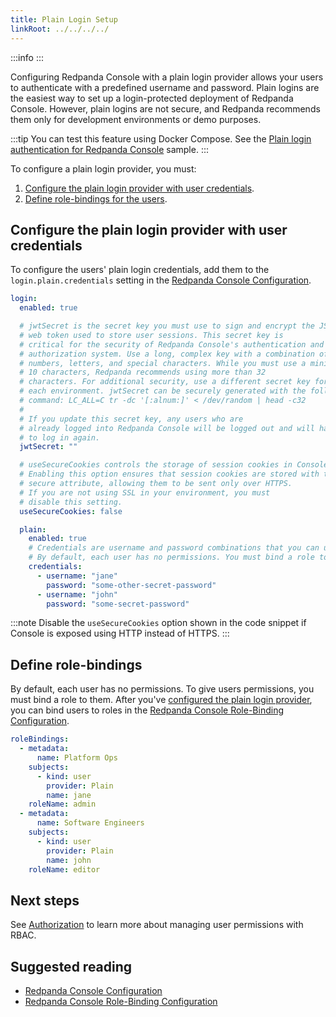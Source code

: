 ```yaml
---
title: Plain Login Setup
linkRoot: ../../../../
---
```


<head>
    <meta name="title" content="GitHub SSO Authentication in Redpanda Console | Redpanda Docs"/>
    <meta name="description" content="Allow your users to authenticate with a predefined username and password. Plain logins are the easiest way to set up a login-protected deployment of Redpanda Console."/>
    <link rel="canonical" href="https://docs.redpanda.com/docs/manage/security/console/plain/" />
</head>


:::info
<EnterpriseLicenseNote frontmatter={frontMatter}/>
:::

Configuring Redpanda Console with a plain login provider allows your users to authenticate with a predefined
username and password. Plain logins are the easiest way to set up a login-protected deployment of Redpanda Console. However,
plain logins are not secure, and Redpanda recommends them only for development environments or demo purposes.

:::tip
You can test this feature using Docker Compose. See the [Plain login authentication for Redpanda Console](../../../../reference/docker-compose#plain-login-authentication-for-redpanda-console) sample.
:::

To configure a plain login provider, you must:

1. [Configure the plain login provider with user credentials](#configure-the-plain-login-provider-with-user-credentials).
1. [Define role-bindings for the users](#define-role-bindings).

## Configure the plain login provider with user credentials

To configure the users' plain login credentials, add them to the `login.plain.credentials` setting in the [Redpanda Console Configuration](../../../../reference/console/config).

```yaml title="redpanda-console-config.yaml"
login:
  enabled: true

  # jwtSecret is the secret key you must use to sign and encrypt the JSON 
  # web token used to store user sessions. This secret key is 
  # critical for the security of Redpanda Console's authentication and 
  # authorization system. Use a long, complex key with a combination of 
  # numbers, letters, and special characters. While you must use a minimum of 
  # 10 characters, Redpanda recommends using more than 32 
  # characters. For additional security, use a different secret key for 
  # each environment. jwtSecret can be securely generated with the following 
  # command: LC_ALL=C tr -dc '[:alnum:]' < /dev/random | head -c32
  #
  # If you update this secret key, any users who are 
  # already logged into Redpanda Console will be logged out and will have 
  # to log in again.
  jwtSecret: ""

  # useSecureCookies controls the storage of session cookies in Console.
  # Enabling this option ensures that session cookies are stored with the 
  # secure attribute, allowing them to be sent only over HTTPS.
  # If you are not using SSL in your environment, you must 
  # disable this setting.
  useSecureCookies: false

  plain:
    enabled: true
    # Credentials are username and password combinations that you can use to log in.
    # By default, each user has no permissions. You must bind a role to the user.
    credentials:
      - username: "jane"
        password: "some-other-secret-password"
      - username: "john"
        password: "some-secret-password"
```

:::note
Disable the `useSecureCookies` option shown in the code snippet if Console is exposed using HTTP instead of HTTPS.
:::

## Define role-bindings

By default, each user has no permissions. To give users permissions, you must bind a role to them. After you've [configured the plain login provider](#configure-the-plain-login-provider-with-user-credentials), you can bind users to roles in the [Redpanda Console Role-Binding Configuration](../../../../reference/console/role-bindings).

```yaml title="role-bindings.yaml"
roleBindings:
  - metadata:
      name: Platform Ops
    subjects:
      - kind: user
        provider: Plain
        name: jane
    roleName: admin
  - metadata:
      name: Software Engineers
    subjects:
      - kind: user
        provider: Plain
        name: john
    roleName: editor
```

## Next steps

See [Authorization](../authorization) to learn more about managing user permissions with RBAC.

## Suggested reading

- [Redpanda Console Configuration](../../../../reference/console/config)
- [Redpanda Console Role-Binding Configuration](../../../../reference/console/role-bindings)

